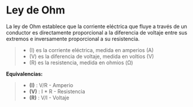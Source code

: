 # Ley de Ohm

La ley de Ohm establece que la corriente eléctrica que fluye a través de un conductor es directamente proporcional a la diferencia de voltaje entre sus extremos e inversamente proporcional a su resistencia.

> - (I) es la corriente eléctrica, medida en amperios (A)
> - (V) es la diferencia de voltaje, medida en voltios (V)
> - (R) es la resistencia, medida en ohmios (Ω)

**Equivalencias:**

> - **(I)** : V/R - Amperio
> - **(V)** : I \* R - Resistencia
> - **(R)** : V/I - Voltaje
